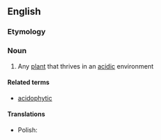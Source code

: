 ==English==

===Etymology===
{{af|en|acid|-o-|-phyte}}

===Noun===
{{en-noun}}

# {{lb|en|botany}} Any [[plant]] that thrives in an [[acidic]] environment

====Related terms====
* [[acidophytic]]

====Translations====
{{trans-top}}
{{trans-mid}}
* Polish: {{t+|pl|acydofit|m}}
{{trans-bottom}}